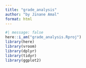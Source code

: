 ```yaml
---
title: "grade_analysis"
author: "by Jinane Amal"
format: html
---
```

```r
#| message: false 
here::i_am("grade_analysis.Rproj")
library(here)
library(vroom)
library(dplyr)
library(tidyr)
library(ggplot2)
```

